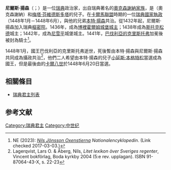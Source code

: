 {{Infobox royalty
| name         = 尼爾斯·揚森
| title        = 瑞典國家執政
| titletext    = 
| more         = 
| image        =
| image_size   =
| alt          = 
| caption      =
| succession   = [[瑞典君主列表|瑞典統治者]]
| reign        = 1448年1月－1448年6月與[[本特·揚森|本特·揚森]]共治
| predecessor = [[克里斯托弗三世|巴伐利亞的克里斯托弗]]
| successor   = [[卡爾·克努特松_(邦代)|卡爾八世]]
| spouse= 
| spouse-type  =
| consort      =
| issue        = 
| issue-link   = 
| issue-pipe   = 
| full name    =
| era name     = 
| era dates    = 
| posthumous name = 
| temple name  = 
| house        =[[奧克森謝納家族|奧克森謝納家族]]
| father       ={{link-sv|老延斯·本格特松|Jöns Bengtsson (Oxenstierna) den äldre}}
| mother       =[[梅塔·芬維德斯多塔|梅塔·芬維德斯多塔]]
| birth_date   =1390年代
| birth_place  =
| death_date   =1450年代
| death_place  = 
| burial_date  = 
| burial_place =
| occupation   = 
| signature    = 
| religion     = 
}}
'''尼爾斯·揚森'''（{{lang-sv|Nils Jönsson}}；{{bd|1390年代||1450年代|}}）是一位[[瑞典|瑞典]]政治家，出自瑞典著名的[[奧克森謝納家族|奧克森謝納家族]]，是{{link-sv|老延斯·本格特松|Jöns Bengtsson (Oxenstierna) den äldre}}（奧克森謝納）和[[梅塔·芬維德斯多塔|梅塔·芬維德斯多塔]]的兒子。在[[卡爾馬聯合|卡爾馬聯盟]]時期的一位[[瑞典君主列表|瑞典國家執政]]（1448年1月－1448年6月），與他的兄弟[[本特·揚森|本特·揚森]]共治。從1432年起，尼爾斯·揚森加入瑞典[[樞密院|樞密院]]。1436年，成為[[博裡霍爾姆城堡|博裡霍爾姆城堡]][[城主|城主]]；1438年成為[[斯托克松德|斯托克松德]]城主；1442年，成為[[尼雪平|尼雪平]]城堡城主。1441年，[[克里斯托弗三世|巴伐利亞的克里斯托弗]]加冕後被封為騎士<ref>NE (2023): [http://www.ne.se/uppslagsverk/encyklopedi/l%C3%A5ng/nils-j%C3%B6nsson-oxenstierna ''Nils Jönsson Oxenstierna''] {{Wayback|url=http://www.ne.se/uppslagsverk/encyklopedi/l%C3%A5ng/nils-j%C3%B6nsson-oxenstierna |date=20170307123945 }}''Nationalencyklopedin''. (Link checked 2017-03-03.)</ref>。

1448年1月，國王巴伐利亞的克里斯托弗逝世，死後暫由本特·揚森與尼爾斯·揚森共同成為攝政共治<ref>Lagerqvist, Lars O. & Åberg, Nils, ''Litet lexikon över Sveriges regenter'', Vincent bokförlag, Boda kyrkby 2004 (5:e rev. upplagan). ISBN 91-87064-43-X, s. 22-23</ref>，他們二人希望由本特·揚森的兒子[[小延斯·本格特松|小延斯·本格特松]]當選成為國王，但是最後由{{link-en|邦代家族|Bonde}}的[[卡爾·克努特松_(邦代)|卡爾八世]]於1448年6月20日當選。

== 相關條目 ==
* [[瑞典君主列表|瑞典君主列表]]

== 参考文献 ==
{{Reflist}}

{{s-start}}
{{s-hou|[[奧克森謝納家族|奧克森謝納家族]]||1390年代||1450年代|name=尼爾斯·揚森·奧克森謝納}}
{{s-reg}}
{{s-bef|before=[[克里斯托弗三世|巴伐利亞的克里斯托弗]]}}
{{s-ttl|title=[[瑞典君主列表|瑞典統治者]]|years=1448年1月－1448年6月|regent1=[[本特·揚森|本特·揚森]]共治}}
{{s-aft|after=[[卡爾·克努特松_(邦代)|卡爾八世]]}}
{{s-end}}

{{瑞典君主}}

{{Authority control}}

[[Category:瑞典君主|Category:瑞典君主]]
[[Category:中世纪|Category:中世纪]]